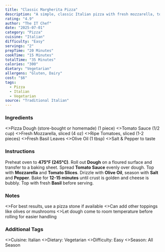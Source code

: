 ```yaml
---
title: "Classic Margherita Pizza"
description: "A simple, classic Italian pizza with fresh mozzarella, tomatoes, and basil."
rating: "4.9"
author: "The IT Chef"
date: "2025-07-01"
category: "Pizza"
cuisine: "Italian"
difficulty: "Easy"
servings: "2"
prepTime: "20 Minutes"
cookTime: "15 Minutes"
totalTime: "35 Minutes"
calories: "300"
dietary: "Vegetarian"
allergens: "Gluten, Dairy"
cost: "$6"
tags:
  - Pizza
  - Italian
  - Vegetarian
source: "Traditional Italian"
---
```

### Ingredients

<RecipeIngredients>
  <>Pizza Dough (store-bought or homemade) (1 piece)</>
  <>Tomato Sauce (1/2 cup)</>
  <>Fresh Mozzarella, sliced (4 oz)</>
  <>Ripe Tomatoes, sliced (1-2 pieces)</>
  <>Fresh Basil Leaves</>
  <>Olive Oil (1 tbsp)</>
  <>Salt & Pepper to taste</>
</RecipeIngredients>

### Instructions

<RecipeInstructions>
  <RecipeInstructionsSection title="Prepare Pizza">
    <RecipeInstructionsStep>
      Preheat oven to <strong>475°F (245°C)</strong>.
    </RecipeInstructionsStep>
    <RecipeInstructionsStep>
      Roll out <strong>Dough</strong> on a floured surface and transfer to a baking sheet.
    </RecipeInstructionsStep>
    <RecipeInstructionsStep>
      Spread <strong>Tomato Sauce</strong> evenly over dough.
    </RecipeInstructionsStep>
    <RecipeInstructionsStep>
      Top with <strong>Mozzarella</strong> and <strong>Tomato Slices</strong>.
    </RecipeInstructionsStep>
    <RecipeInstructionsStep>
      Drizzle with <strong>Olive Oil</strong>, season with <strong>Salt</strong> and <strong>Pepper</strong>.
    </RecipeInstructionsStep>
    <RecipeInstructionsStep>
      Bake for <strong>12-15 minutes</strong> until crust is golden and cheese is bubbly.
    </RecipeInstructionsStep>
    <RecipeInstructionsStep>
      Top with fresh <strong>Basil</strong> before serving.
    </RecipeInstructionsStep>
  </RecipeInstructionsSection>
</RecipeInstructions>

### Notes

<RecipeNotes>
  <>For best results, use a pizza stone if available</>
  <>Can add other toppings like olives or mushrooms</>
  <>Let dough come to room temperature before rolling for easier handling</>
</RecipeNotes>

### Additional Tags

<RecipeTags>
  <>Cuisine: Italian</>
  <>Dietary: Vegetarian</>
  <>Difficulty: Easy</>
  <>Season: All Season</>
</RecipeTags>
